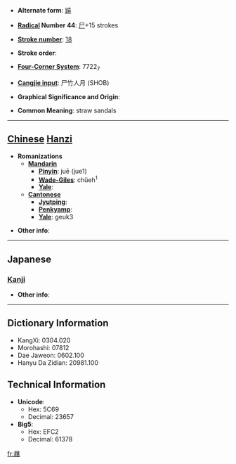 * '''Alternate form''': [[蹺]]

* '''[[Wiktionary:Chinese radical index| Radical]] Number 44''': [[Wiktionary:Chinese radical index 尸|尸]]+15 strokes

* '''[[Wiktionary:Chinese total strokes index|Stroke number]]''': [[Wiktionary:Chinese total strokes index 18|18]]

* '''Stroke order''': 

* '''[[Wiktionary:Chinese four corner index|Four-Corner System]]''': 7722<sub>7</sub>

* '''[[Wiktionary:Chinese Cangjie index|Cangjie input]]''': 尸竹人月 (SHOB)

* '''Graphical Significance and Origin''': 

* '''Common Meaning''': straw sandals

----

== [[Chinese]] [[Hanzi]] ==

* '''Romanizations'''
** '''[[Mandarin]]'''
*** '''[[Pinyin]]''': juē (jue1)
*** '''[[Wade-Giles]]''': chüeh<sup>1</sup>
*** '''[[Yale]]''': 
** '''[[Cantonese]]'''
*** '''[[Jyutping]]''':
*** '''[[Penkyamp]]''': 
*** '''[[Yale]]''': geuk3

* '''Other info''': 

----

==Japanese==
===[[Kanji]]===
{{kanji|on readings=[[きゃく]] (kyaku), [[かく]] (kaku), [[きく]] (kiku), [[こく]] (koku), [[けう]] (keu)
|kun readings=[[いとぐつ]] (itogutsu), [[くつしき]] (kutsushiki), [[しきわら]] (shikiwara)
}}

* '''Other info''':  

----

== Dictionary Information ==

* KangXi: 0304.020
* Morohashi: 07812
* Dae Jaweon: 0602.100
* Hanyu Da Zidian: 20981.100

== Technical Information ==

* '''Unicode''':
** Hex: 5C69
** Decimal: 23657
* '''Big5''':
** Hex: EFC2
** Decimal: 61378

[[fr:屩]]